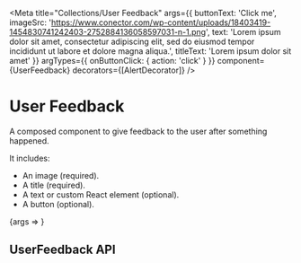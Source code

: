 

<Meta
	title="Collections/User Feedback"
	args={{
		buttonText: 'Click me',
		imageSrc: 'https://www.conector.com/wp-content/uploads/18403419-1454830741242403-2752884136058597031-n-1.png',
		text: 'Lorem ipsum dolor sit amet, consectetur adipiscing elit, sed do eiusmod tempor incididunt ut labore et dolore magna aliqua.',
		titleText: 'Lorem ipsum dolor sit amet'
	}}
	argTypes={{
		onButtonClick: { action: 'click' }
	}}
	component={UserFeedback}
	decorators={[AlertDecorator]}
/>

# User Feedback

A composed component to give feedback to the user after something happened.

It includes:

- An image (required).
- A title (required).
- A text or custom React element (optional).
- A button (optional).

<Canvas>
	<Story
		name="playground"
		parameters={getPlaygroundStoryParams({
			docs: { disable: false }
		})}
	>
		{args => <UserFeedback {...args} />}
	</Story>
</Canvas>

## UserFeedback API

<ArgsTable of={UserFeedback} />
